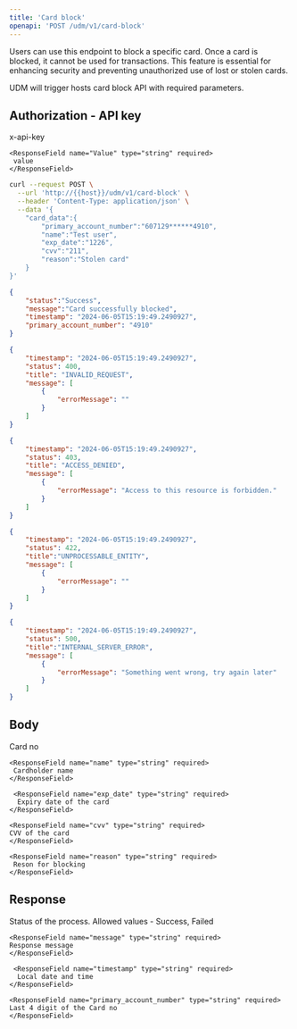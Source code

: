 ```yaml
---
title: 'Card block'
openapi: 'POST /udm/v1/card-block'
---
```



<Card title="POST /udm/v1/card-block" horizontal>
</Card>

Users can use this endpoint to block a specific card. Once a card is blocked, it cannot be used for transactions. This feature is essential for enhancing security and preventing unauthorized use of lost or stolen cards.

<Note>UDM will trigger hosts card block API with required parameters.</Note>

Authorization - API key
---
 <ResponseField name="Key" type="string" required>
      x-api-key
    </ResponseField>

    <ResponseField name="Value" type="string" required>
     value
    </ResponseField>  


<RequestExample>

```bash request
curl --request POST \
  --url 'http://{{host}}/udm/v1/card-block' \
  --header 'Content-Type: application/json' \
  --data '{
    "card_data":{
        "primary_account_number":"607129******4910",
        "name":"Test user",
        "exp_date":"1226",
        "cvv":"211",
        "reason":"Stolen card"
    }
}'
```
</RequestExample>

<ResponseExample>

```json 200
{
    "status":"Success",
    "message":"Card successfully blocked",
    "timestamp": "2024-06-05T15:19:49.2490927",
    "primary_account_number": "4910"
}
```

```json 400
{
    "timestamp": "2024-06-05T15:19:49.2490927",
    "status": 400,
    "title": "INVALID_REQUEST",
    "message": [
        {
            "errorMessage": ""
        }
    ]
}
```

```json 403
{
    "timestamp": "2024-06-05T15:19:49.2490927",
    "status": 403,
    "title": "ACCESS_DENIED",
    "message": [
        {
            "errorMessage": "Access to this resource is forbidden."
        }
    ]
}
```

```json 422
{
    "timestamp": "2024-06-05T15:19:49.2490927",
    "status": 422,
    "title":"UNPROCESSABLE_ENTITY",
    "message": [
        {
            "errorMessage": ""
        }
    ]
}
```

```json 500
{
    "timestamp": "2024-06-05T15:19:49.2490927",
    "status": 500,
    "title":"INTERNAL_SERVER_ERROR",
    "message": [
        {
            "errorMessage": "Something went wrong, try again later"
        }
    ]
}
```
</ResponseExample>

Body
--- 

<ResponseField name="CardData" type="CardData Object">
  <Expandable title="properties">
    <ResponseField name="primary_account_number" type="string" required>
      Card no
    </ResponseField>

    <ResponseField name="name" type="string" required>
     Cardholder name
    </ResponseField>

     <ResponseField name="exp_date" type="string" required>
      Expiry date of the card
    </ResponseField>

    <ResponseField name="cvv" type="string" required>
    CVV of the card
    </ResponseField>

    <ResponseField name="reason" type="string" required>
     Reson for blocking
    </ResponseField>
</Expandable>
</ResponseField>

Response
--- 

<ResponseField name="status" type="enum" required>
      Status of the process. Allowed values - Success, Failed
    </ResponseField>

    <ResponseField name="message" type="string" required>
    Response message
    </ResponseField>

     <ResponseField name="timestamp" type="string" required>
      Local date and time
    </ResponseField>

    <ResponseField name="primary_account_number" type="string" required>
    Last 4 digit of the Card no
    </ResponseField>